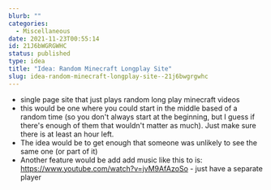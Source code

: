 ```yaml
---
blurb: ""
categories:
  - Miscellaneous
date: 2021-11-23T00:55:14
id: 21J6bWGRGWHC
status: published
type: idea
title: "Idea: Random Minecraft Longplay Site"
slug: idea-random-minecraft-longplay-site--21j6bwgrgwhc
---
```


- single page site that just plays random long play minecraft videos
- this would be one where you could start in the middle based of a random time (so you don't always start at the beginning, but I guess if there's enough of them that wouldn't matter as much). Just make sure there is at least an hour left. 
- The idea would be to get enough that someone was unlikely to see the same one (or part of it)
- Another feature would be add add music like this to is: https://www.youtube.com/watch?v=jvM9AfAzoSo - just have a separate player




